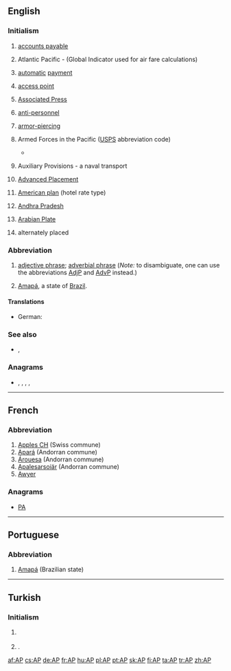 {{also|Appendix:Variations of "ap"}}
==English==

===Initialism===
{{rfc-header|Initialism}}
{{en-initialism}}

# {{lb|en|accounting}} [[accounts payable]]
# {{lb|en|aviation}} Atlantic Pacific - (Global Indicator used for air fare calculations)
# {{lb|en|banking}} [[automatic]] [[payment]]
# {{lb|en|computing}} [[access point]]
# {{lb|en|media}} [[w:Associated Press|Associated Press]]
# {{lb|en|military}} [[anti-personnel]]
# {{lb|en|military}} [[armor-piercing]]
# {{lb|en|military|US}} Armed Forces in the Pacific ([[USPS]] abbreviation code)
#* {{quote-journal|title=Shipping to soldiers for the holidays|work=Stuttgart (Arkansas) Daily Leader|author=Bill Shrum|date=October 29, 2010|passage=• APO/FPO AE ZIPs 094-098 — Space Available Mail, Nov. 26; Parcel Airlift Mail, Dec. 3; Priority Mail, Dec. 10; First Class Mail Letters and Cards, Dec.10 and Express Mail Military Service, Dec. 18.<br>
#*: • APO/FPO AA ZIP 340 — Space Available Mail, Nov. 26; Parcel Airlift Mail, Dec. 3; Priority Mail, Dec. 10; First Class Mail Letters and Cards, Dec. 10 and Express Mail Military Service, Dec. 18.
#*: • APO/FPO '''AP''' ZIPs 962-966 — Space Available Mail, Nov. 26; Parcel Airlift Mail, Dec. 3; Priority Mail, Dec. 10; First Class Mail Letters and Cards, Dec. 10 and Express Mail Military Service, Dec. 18.}}
# {{lb|en|military|US|Navy}} Auxiliary Provisions - a naval transport
# {{lb|en|US|education}} [[w:Advanced Placement|Advanced Placement]]
# {{lb|en|US}} [[American plan]] (hotel rate type)
# {{lb|en|India}} [[Andhra Pradesh]]
# {{lb|en|geography}} [[Arabian Plate]]
# alternately placed

===Abbreviation===
{{rfc-header|Abbreviation}}
{{en-abbr}}

# {{lb|en|grammar|sentence parsing}} [[adjective phrase]]; [[adverbial phrase]] (''Note:'' to disambiguate, one can use the abbreviations [[AdjP]] and [[AdvP]] instead.)
# {{lb|en|politics|Brasil}} [[Amapá]], a state of [[Brazil]].

====Translations====
{{trans-top|adjective phrase, adverb phrase}}
* German: {{t+|de|AP|f}}
{{trans-mid}}
{{trans-bottom}}

===See also===
* {{sense|military}} {{l|en|HE}}, {{l|en|AT}}

===Anagrams===
* {{l|en|pa}}, {{l|en|Pa}}, {{l|en|PA}}, {{l|en|Pa.}}, {{l|en|p.a.}}

----

==French==

===Abbreviation===
{{rfc-header|Abbreviation}}
{{fr-abbr}}

# [[w:Apples CH|Apples CH]] (Swiss commune)
# [[w:Apará|Apará]] (Andorran commune)
# [[w:Árouesa|Árouesa]] (Andorran commune)
# [[w:Apalesarsoiär|Apalesarsoiär]] (Andorran commune)
# [[Awyer (RS)|Awyer]]

===Anagrams===
* [[PA#French|PA]]

----

==Portuguese==

===Abbreviation===
{{rfc-header|Abbreviation}}
{{pt-abbr}}

# [[Amapá]] (Brazilian state)

----

==Turkish==

===Initialism===
{{rfc-header|Initialism}}
{{tr-initialism}}

# {{lb|tr|media}} {{initialism of|w:Associated Press|Associated Press|lang=tr}}
# {{lb|tr|politics|dated}} {{initialism of|w:tr:Adalet Partisi|Adalet Partisi|lang=tr|nodot=1}} {{gloss|Justice Party}}.

[[af:AP]]
[[cs:AP]]
[[de:AP]]
[[fr:AP]]
[[hu:AP]]
[[pl:AP]]
[[pt:AP]]
[[sk:AP]]
[[fi:AP]]
[[ta:AP]]
[[tr:AP]]
[[zh:AP]]